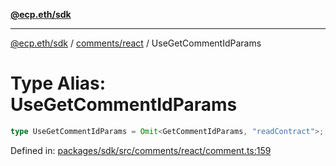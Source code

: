 [**@ecp.eth/sdk**](../../../index.mdx)

***

[@ecp.eth/sdk](/sdk-reference/index.mdx) / [comments/react](/sdk-reference/comments/react/index.mdx) / UseGetCommentIdParams

# Type Alias: UseGetCommentIdParams

```ts
type UseGetCommentIdParams = Omit<GetCommentIdParams, "readContract">;
```

Defined in: [packages/sdk/src/comments/react/comment.ts:159](https://github.com/ecp-eth/comments-monorepo/blob/main/packages/sdk/src/comments/react/comment.ts#L159)

